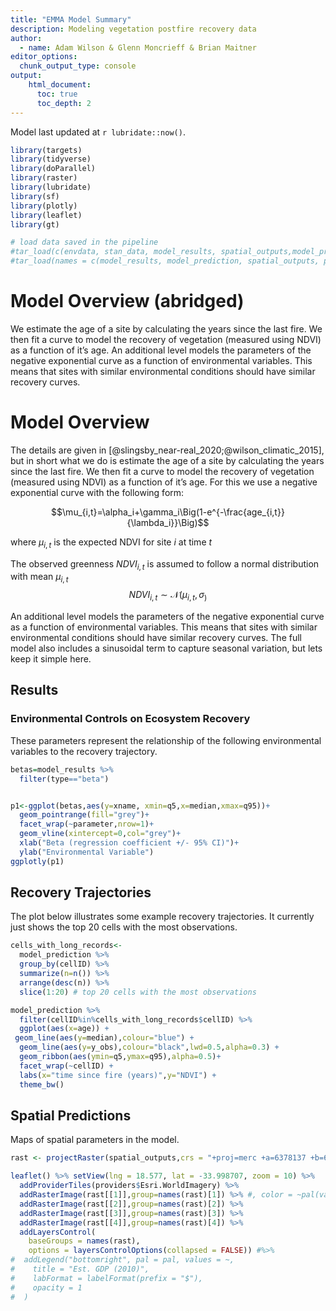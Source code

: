 ```yaml
---
title: "EMMA Model Summary"
description: Modeling vegetation postfire recovery data
author:
  - name: Adam Wilson & Glenn Moncrieff & Brian Maitner
editor_options: 
  chunk_output_type: console
output:
    html_document:
      toc: true
      toc_depth: 2
---
```


Model last updated at `r lubridate::now()`.

```r
library(targets)
library(tidyverse)
library(doParallel)
library(raster)
library(lubridate)
library(sf)
library(plotly)
library(leaflet)
library(gt)

# load data saved in the pipeline
#tar_load(c(envdata, stan_data, model_results, spatial_outputs,model_prediction)) 
#tar_load(names = c(model_results, model_prediction, spatial_outputs, parks))

```

# Model Overview (abridged)

We estimate the age of a site by calculating the years since the last fire. We then fit a curve to model the recovery of vegetation (measured using NDVI) as a function of it's age. An additional level models the parameters of the negative exponential curve as a function of environmental variables. This means that sites with similar environmental conditions should have similar recovery curves.

# Model Overview

The details are given in [@slingsby_near-real_2020;@wilson_climatic_2015], but in short what we do is estimate the age of a site by calculating the years since the last fire. We then fit a curve to model the recovery of vegetation (measured using NDVI) as a function of it's age. For this we use a negative exponential curve with the following form:

$$\mu_{i,t}=\alpha_i+\gamma_i\Big(1-e^{-\frac{age_{i,t}}{\lambda_i}}\Big)$$

where $\mu_{i,t}$ is the expected NDVI for site $i$ at time $t$

The observed greenness $NDVI_{i,t}$  is assumed to follow a normal distribution with mean $\mu_{i,t}$
$$NDVI_{i,t}\sim\mathcal{N}(\mu_{i,t},\sigma_)$$

An additional level models the parameters of the negative exponential curve as a function of environmental variables. This means that sites with similar environmental conditions should have similar recovery curves. The full model also includes a sinusoidal term to capture seasonal variation, but lets keep it simple here.  



## Results

### Environmental Controls on Ecosystem Recovery

These parameters represent the relationship of the following environmental variables to the recovery trajectory.

```r
betas=model_results %>% 
  filter(type=="beta")


p1<-ggplot(betas,aes(y=xname, xmin=q5,x=median,xmax=q95))+
  geom_pointrange(fill="grey")+
  facet_wrap(~parameter,nrow=1)+
  geom_vline(xintercept=0,col="grey")+
  xlab("Beta (regression coefficient +/- 95% CI)")+
  ylab("Environmental Variable") 
ggplotly(p1)

```


## Recovery Trajectories

The plot below illustrates some example recovery trajectories. It currently just shows the top 20 cells with the most observations.

```r
cells_with_long_records<-
  model_prediction %>% 
  group_by(cellID) %>% 
  summarize(n=n()) %>% 
  arrange(desc(n)) %>% 
  slice(1:20) # top 20 cells with the most observations

model_prediction %>% 
  filter(cellID%in%cells_with_long_records$cellID) %>% 
  ggplot(aes(x=age)) +
 geom_line(aes(y=median),colour="blue") +
  geom_line(aes(y=y_obs),colour="black",lwd=0.5,alpha=0.3) +
  geom_ribbon(aes(ymin=q5,ymax=q95),alpha=0.5)+
  facet_wrap(~cellID) +
  labs(x="time since fire (years)",y="NDVI") +
  theme_bw()
```

## Spatial Predictions

Maps of spatial parameters in the model.  

```r

rast <- projectRaster(spatial_outputs,crs = "+proj=merc +a=6378137 +b=6378137 +lat_ts=0 +lon_0=0 +x_0=0 +y_0=0 +k=1 +units=m +nadgrids=@null +wktext +no_defs +type=crs")

leaflet() %>% setView(lng = 18.577, lat = -33.998707, zoom = 10) %>% 
  addProviderTiles(providers$Esri.WorldImagery) %>% 
  addRasterImage(rast[[1]],group=names(rast)[1]) %>% #, color = ~pal(values(rast)[,1]) 
  addRasterImage(rast[[2]],group=names(rast)[2]) %>% 
  addRasterImage(rast[[3]],group=names(rast)[3]) %>% 
  addRasterImage(rast[[4]],group=names(rast)[4]) %>% 
  addLayersControl(
    baseGroups = names(rast),
    options = layersControlOptions(collapsed = FALSE)) #%>% 
#  addLegend("bottomright", pal = pal, values = ~,
#    title = "Est. GDP (2010)",
#    labFormat = labelFormat(prefix = "$"),
#    opacity = 1
#  )
```
